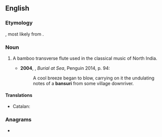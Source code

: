 ==English==
{{wikipedia}}

===Etymology===
{{bor|en|hi|बांसुरी}}, most likely from {{etyl|sa|en}} {{m|sa|वंशनालिका}}.

===Noun===
{{en-noun}}

# {{lb|en|musical instruments}} A bamboo transverse flute used in the classical music of North India.
#* '''2004''', {{w|Khushwant Singh}}, ''Burial at Sea'', Penguin 2014, p. 94:
#*: A cool breeze began to blow, carrying on it the undulating notes of a '''bansuri''' from some village downriver.

====Translations====
{{trans-top|flute}}
* Catalan: {{t+|ca|bansuri|m}}
{{trans-mid}}
{{trans-bottom}}

===Anagrams===
* {{anagrams|en|Burians|Urbinas|burians}}